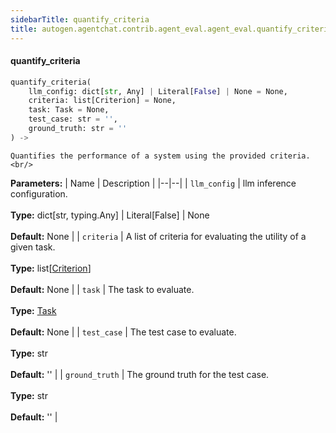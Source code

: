 ```yaml
---
sidebarTitle: quantify_criteria
title: autogen.agentchat.contrib.agent_eval.agent_eval.quantify_criteria
---
```


<code class="doc-symbol doc-symbol-heading doc-symbol-function"></code>
#### quantify_criteria

```python
quantify_criteria(
    llm_config: dict[str, Any] | Literal[False] | None = None,
    criteria: list[Criterion] = None,
    task: Task = None,
    test_case: str = '',
    ground_truth: str = ''
) -> 
```

    Quantifies the performance of a system using the provided criteria.<br/>

<b>Parameters:</b>
| Name | Description |
|--|--|
| `llm_config` | llm inference configuration.<br/><br/>**Type:** dict[str, typing.Any] \| Literal[False] \| None<br/><br/>**Default:** None |
| `criteria` | A list of criteria for evaluating the utility of a given task.<br/><br/>**Type:** list[[Criterion](/docs/api-reference/autogen/agentchat/contrib/agent_eval/criterion/Criterion)]<br/><br/>**Default:** None |
| `task` | The task to evaluate.<br/><br/>**Type:** [Task](/docs/api-reference/autogen/agentchat/contrib/agent_eval/task/Task)<br/><br/>**Default:** None |
| `test_case` | The test case to evaluate.<br/><br/>**Type:** str<br/><br/>**Default:** '' |
| `ground_truth` | The ground truth for the test case.<br/><br/>**Type:** str<br/><br/>**Default:** '' |

<br />
